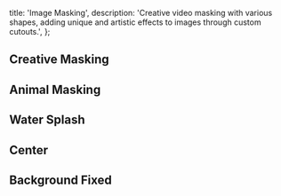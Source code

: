   title: 'Image Masking',
  description:
    'Creative video masking with various shapes, adding unique and artistic effects to images through custom cutouts.',
};

## Creative Masking

<ComponentCodePreview name='creative-imagemasking' hasReTrigger isFitheight />

## Animal Masking

<ComponentCodePreview name='animal-imagemasking' hasReTrigger isFitheight />

## Water Splash

<ComponentCodePreview
  name='watersplash-imagemasking'
  hasReTrigger
  isFitheight
/>

## Center

<ComponentCodePreview name='center-imagemasking' hasReTrigger isFitheight />

## Background Fixed

<ComponentCodePreview name='fixedbg-imagemasking' hasReTrigger isFitheight />
